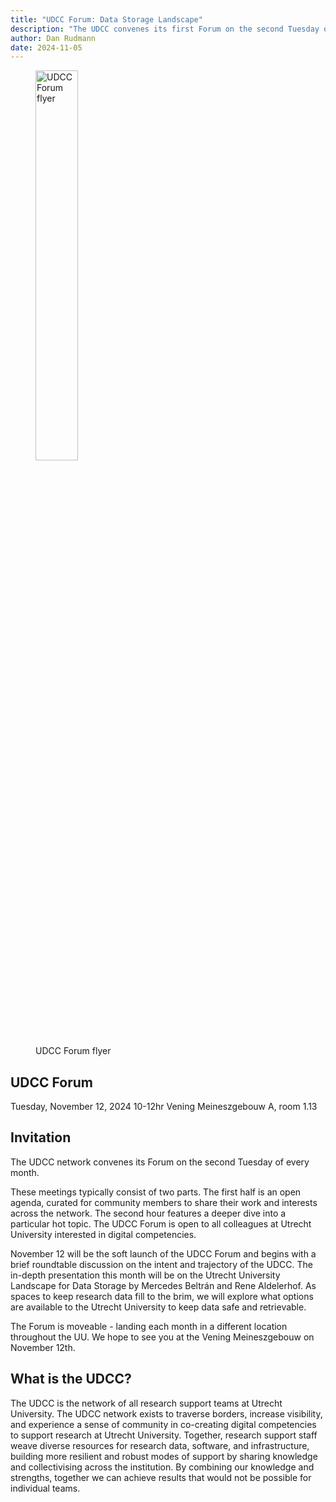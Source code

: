 ```yaml
---
title: "UDCC Forum: Data Storage Landscape"
description: "The UDCC convenes its first Forum on the second Tuesday of November, exploring the possibilities for storing research data at UU."
author: Dan Rudmann
date: 2024-11-05
---
```


![UDCC Forum flyer](UDCC Forum flyer 1.png){width=40%}

## UDCC Forum 
Tuesday, November 12, 2024 
10-12hr 
Vening Meineszgebouw A, room 1.13

## Invitation 
The UDCC network convenes its Forum on the second Tuesday of every month.

These meetings typically consist of two parts. The first half is an open agenda, curated for community members to share their work and interests across the network. The second hour features a deeper dive into a particular hot topic. 
The UDCC Forum is open to all colleagues at Utrecht University interested in digital competencies.

November 12 will be the soft launch of the UDCC Forum and begins with a brief roundtable discussion on the intent and trajectory of the UDCC. The in-depth presentation this month will be on the Utrecht University Landscape for Data Storage by Mercedes Beltrán and Rene Aldelerhof. As spaces to keep research data fill to the brim, we will explore what options are available to the Utrecht University to keep data safe and retrievable.

The Forum is moveable - landing each month in a different location throughout the UU. We hope to see you at the Vening Meineszgebouw on November 12th. 

## What is the UDCC? 

The UDCC is the network of all research support teams at Utrecht University.
The UDCC network exists to traverse borders, increase visibility, and experience a sense of community in co-creating digital competencies to support research at Utrecht University. Together, research support staff weave diverse resources for research data, software, and infrastructure, building more resilient and robust modes of support by sharing knowledge and collectivising across the institution.
By combining our knowledge and strengths, together we can achieve results that would not be possible for individual teams.
